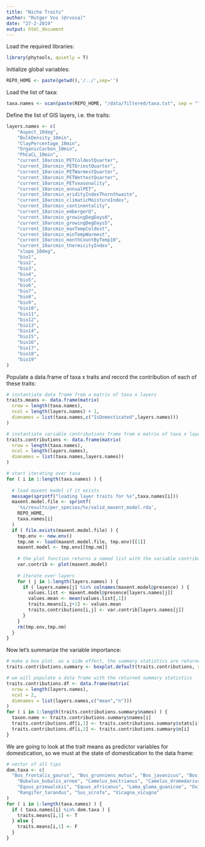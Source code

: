 ```yaml
---
title: "Niche Traits"
author: "Rutger Vos (@rvosa)"
date: "27-2-2019"
output: html_document
---
```


Load the required libraries:

```r
library(phytools, quietly = T)
```

Initialize global variables:

```r
REPO_HOME <- paste(getwd(),'/../',sep='')
```

Load the list of taxa:

```r
taxa.names <- scan(paste(REPO_HOME, "/data/filtered/taxa.txt", sep = ""), sep = "\n", what = character())
```

Define the list of GIS layers, i.e. the traits:

```r
layers.names <- c(
	"Aspect_10deg",
	"BulkDensity_10min",
	"ClayPercentage_10min",
	"OrganicCarbon_10min",
	"PhCaCL_10min",
	"current_10arcmin_PETColdestQuarter",
	"current_10arcmin_PETDriestQuarter",       
	"current_10arcmin_PETWarmestQuarter",   
	"current_10arcmin_PETWettestQuarter",       
	"current_10arcmin_PETseasonality",   
	"current_10arcmin_annualPET",       
	"current_10arcmin_aridityIndexThornthwaite",
	"current_10arcmin_climaticMoistureIndex",       
	"current_10arcmin_continentality",   
	"current_10arcmin_embergerQ",       
	"current_10arcmin_growingDegDays0",   
	"current_10arcmin_growingDegDays5",       
	"current_10arcmin_maxTempColdest",   
	"current_10arcmin_minTempWarmest",       
	"current_10arcmin_monthCountByTemp10",   
	"current_10arcmin_thermicityIndex",       
	"slope_10deg",   
	"bio1",       
	"bio2",   
	"bio3",       
	"bio4",   
	"bio5",       
	"bio6",   
	"bio7",       
	"bio8",
	"bio9",       
	"bio10",   
	"bio11",       
	"bio12",   
	"bio13",       
	"bio14",   
	"bio15",       
	"bio16",   
	"bio17",       
	"bio18",   
	"bio19"
)
```

Populate a data.frame of taxa x traits and record the contribution of each of these traits:

```r
# instantiate data frame from a matrix of taxa x layers
traits.means <- data.frame(matrix(
  nrow = length(taxa.names), 
  ncol = length(layers.names) + 1, 
  dimnames = list(taxa.names,c("IsDomesticated",layers.names)))
)

# instantiate variable contributions frame from a matrix of taxa x layers
traits.contributions <- data.frame(matrix(
  nrow = length(taxa.names), 
  ncol = length(layers.names), 
  dimnames = list(taxa.names,layers.names))
)

# start iterating over taxa
for ( i in 1:length(taxa.names) ) {
  
  # load maxent model if it exists
  message(sprintf("loading layer traits for %s",taxa.names[i]))
  maxent.model.file <- sprintf(
    '%s/results/per_species/%s/valid_maxent_model.rda', 
    REPO_HOME, 
    taxa.names[i]
  )
  if ( file.exists(maxent.model.file) ) {
    tmp.env <- new.env()
    tmp.nm <- load(maxent.model.file, tmp.env)[[1]]
    maxent.model <- tmp.env[[tmp.nm]]
    
    # the plot function returns a named list with the variable contributions
    var.contrib <- plot(maxent.model)
    
    # iterate over layers
    for ( j in 1:length(layers.names) ) {
      if ( layers.names[j] %in% colnames(maxent.model@presence) ) {
        values.list <- maxent.model@presence[layers.names[j]]
        values.mean <- mean(values.list[,1])
        traits.means[i,j+1] <- values.mean
        traits.contributions[i,j] <- var.contrib[layers.names[j]]
      }
    }
    rm(tmp.env,tmp.nm)
  }
}

```

Now let's summarize the variable importance:

```r

# make a box plot. as a side effect, the summary statistics are returned
traits.contributions.summary <- boxplot.default(traits.contributions, varwidth = T, outline = F)

# we will populate a data frame with the returned summary statistics
traits.contributions.df <- data.frame(matrix(
  nrow = length(layers.names), 
  ncol = 2, 
  dimnames = list(layers.names,c("mean","n")))
)
for ( i in 1:length(traits.contributions.summary$names) ) {
  taxon.name <- traits.contributions.summary$names[i]
  traits.contributions.df[i,1] <- traits.contributions.summary$stats[i*5-2]
  traits.contributions.df[i,2] <- traits.contributions.summary$n[i]
}
```

We are going to look at the trait means as predictor variables for domestication, so 
we must at the state of domestication to the data frame:

```r
# vector of all tips
dom.taxa <- c(
  "Bos_frontalis_gaurus", "Bos_grunniens_mutus", "Bos_javanicus", "Bos_taurus_primigenius",
 	"Bubalus_bubalis_arnee", "Camelus_bactrianus", "Camelus_dromedarius", "Capra_hircus_aegagrus",
 	"Equus_przewalskii", "Equus_africanus", "Lama_glama_guanicoe", "Ovis_aries_orientalis",
 	"Rangifer_tarandus", "Sus_scrofa", "Vicagna_vicugna"
)
for ( i in 1:length(taxa.names) ) {
  if ( taxa.names[i] %in% dom.taxa ) {
    traits.means[i,1] <- T
  } else {
    traits.means[i,1] <- F
  }
}
```